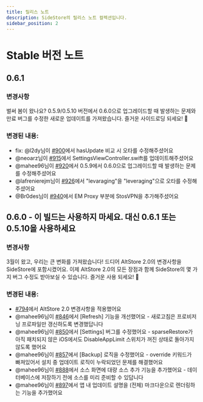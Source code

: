 ```yaml
---
title: 릴리스 노트
description: SideStore의 릴리스 노트 컬렉션입니다.
sidebar_position: 2
---
```


# Stable 버전 노트

## 0.6.1

### 변경사항
벌써 봄이 왔나요? 0.5.9/0.5.10 버전에서 0.6.0으로 업그레이드할 때 발생하는 문제와 만료 버그를 수정한 새로운 업데이트를 가져왔습니다. 즐거운 사이드로딩 되세요! 🎉

### 변경된 내용:
- fix: @l2dy님이 [#900](https://github.com/SideStore/SideStore/pull/900)에서 hasUpdate 비교 시 오타를 수정해주셨어요
- @neoarz님이 [#915](https://github.com/SideStore/SideStore/pull/915)에서 SettingsViewController.swift를 업데이트해주셨어요
- @mahee96님이 [#920](https://github.com/SideStore/SideStore/pull/920)에서 0.5.9에서 0.6.0으로 업그레이드할 때 발생하는 문제를 수정해주셨어요
- @lafrenierejm님이 [#926](https://github.com/SideStore/SideStore/pull/926)에서 "levaraging"을 "leveraging"으로 오타를 수정해주셨어요
- @Br0des님이 [#940](https://github.com/SideStore/SideStore/pull/940)에서 EM Proxy 부분에 StosVPN을 추가해주셨어요


## 0.6.0 - 이 빌드는 사용하지 마세요. 대신 0.6.1 또는 0.5.10을 사용하세요

### 변경사항
3월이 왔고, 우리는 큰 변화를 가져왔습니다! 드디어 AltStore 2.0의 변경사항을 SideStore에 포함시켰어요. 이제 AltStore 2.0의 모든 장점과 함께 SideStore의 몇 가지 버그 수정도 받아보실 수 있습니다. 즐거운 사용 되세요! 🚀

### 변경된 내용:
- [#794](https://github.com/SideStore/SideStore/pull/794)에서 AltStore 2.0 변경사항을 적용했어요
- @mahee96님이 [#846](https://github.com/SideStore/SideStore/pull/846)에서 [Refresh] 기능을 개선했어요 - 새로고침은 프로비저닝 프로파일만 갱신하도록 변경했답니다
- @mahee96님이 [#850](https://github.com/SideStore/SideStore/pull/850)에서 [Settings] 버그를 수정했어요 - sparseRestore가 아직 패치되지 않은 iOS에서도 DisableAppLimit 스위치가 꺼진 상태로 돌아가지 않도록 했어요
- @mahee96님이 [#857](https://github.com/SideStore/SideStore/pull/857)에서 [Backup] 로직을 수정했어요 - override 키워드가 빠져있어서 설치 중 업데이트 로직이 누락되었던 문제를 해결했어요
- @mahee96님이 [#888](https://github.com/SideStore/SideStore/pull/888)에서 소스 화면에 대량 소스 추가 기능을 추가했어요 - 데이터베이스에 저장하기 전에 소스를 미리 준비할 수 있답니다
- @mahee96님이 [#897](https://github.com/SideStore/SideStore/pull/897)에서 앱 내 업데이트 설명을 (전체) 마크다운으로 렌더링하는 기능을 추가했어요